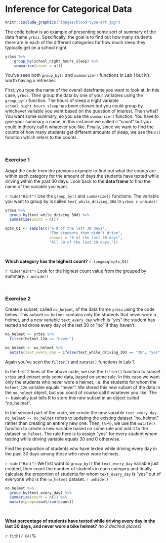 # Inference for Categorical Data {-}

```r
knitr::include_graphics("images/blood-type-art.jpg")
```

The code below is an example of presenting some sort of summary of the data frame `yrbss`. Specifically, the goal is to find out how many students there are in each of the different categories for how much sleep they typically get on a school night.

```r
yrbss %>%
    group_by(school_night_hours_sleep) %>%
    summarize(count = n())
```

You've seen both `group_by()` and `summarize()` functions in Lab 1 but it's worth having a refresher.

First, you type the name of the overall dataframe you want to look at. In this case, `yrbss`. Then group the data by one of your variables using the `group_by()` function. The hours of sleep a night variable `school_night_hours_sleep` has been chosen but you could group by whichever variable you want based on the question of interest. Then what? You want some summary, so you use the `summarize()` function. You have to give your summary a name, in this instance we called it "count" but you could in theory call it whatever you like. Finally, since we want to find the counts of how many students get different amounts of sleep, we use the `n()` function which refers to the counts.

<br>

### Exercise 1 {-}

Adapt the code from the previous example to find out what the counts are within each category for the amount of days the students have texted while driving within the past 30 days. Look back to the **data frame** to find the name of the variable you want.

`r hide("Hint")`
Use the `group_by()` and `summarize()` functions. The variable you want to group by is called `text_while_driving_30d` in `yrbss`.
`r unhide()`

```r
yrbss %>%
  group_by(text_while_driving_30d) %>%
  summarize(count = n())
```

```r
opts_Q1 <- sample(c("6-9 of the last 30 days",
                    "The students that didn't drive",
                    answer = "0 of the last 30 days",
                    "All 30 of the last 30 days."))
```

<br>

**Which category has the highest count?**
`r longmcq(opts_Q1)`

`r hide("Hint")`
Look for the highest count value from the grouped by summary.
`r unhide()`

<br>

### Exercise 2 {-}

Create a subset, called `no_helmet`, of the data frame `yrbss` using the code below. This subset `no_helmet` contains only the students that never wore a helmet, and a new variable `text_every_day` which is "yes" the student has texted and drove every day of the last 30 or "no" if they haven't.

```r
no_helmet <- yrbss %>%
  filter(helmet_12m == "never")

no_helmet <- no_helmet %>%
  mutate(text_every_day = ifelse(text_while_driving_30d == "30", "yes", "no"))
```

Again you've seen the `filter()` and `mutate()` functions in Lab 1.

In the first 2 lines of the above code, we use the `filter()` function to subset `yrbss` and extract only some data, based on some rule. In this case we want only the students who never wore a helmet, i.e. the students for whom the `helmet_12m` variable equals "never". We stored this new subset of the data in the `no_helmet` object, but you could of course call it whatever you like. The `<-` basically just tells R to store this new subset in an object called "no_helmet".

In the second part of the code, we create the new variable `text_every_day`. `no_helmet <- no_helmet` refers to updating the existing dataset "no_helmet" rather than creating an entirely new one. Then, (`%>%`), we use the `mutate()` function to create a new variable based on some rule and add it to the dataset `no_helmet`. The rule here is to assign "yes" for every student whom texting while driving variable equals 30 and 0 otherwise.

Find the proportion of students who have texted while driving every day in the past 30 days among those who never wore helmets.

`r hide("Hint")`
We first want to `group_by()` the `text_every_day` variable just created, then count the number of students in each category and finally calculate the proportion of students for whom `text_every_day` is "yes" out of everyone who is the `no_helmet` dataset.
`r unhide()`

```r
no_helmet %>%
  group_by(text_every_day) %>%
  summarize(count = n()) %>%
  mutate(prop=count/sum(count))
```

<br>

**What percentage of students have texted while driving every day in the last 30 days, and never wore a bike helmet?** *(to 2 decimal places)*

`r fitb(7.64)`%

<br>

